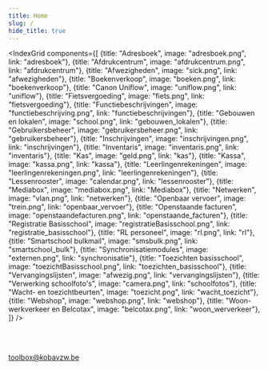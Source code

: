 ```yaml
---
title: Home
slug: /
hide_title: true
---
```


<IndexGrid components={[
    {title: "Adresboek", image: "adresboek.png", link: "adresboek"},
    {title: "Afdrukcentrum", image: "afdrukcentrum.png", link: "afdrukcentrum"},
    {title: "Afwezigheden", image: "sick.png", link: "afwezigheden"},
    {title: "Boekenverkoop", image: "boeken.png", link: "boekenverkoop"},
    {title: "Canon Uniflow", image: "uniflow.png", link: "uniflow"},
    {title: "Fietsvergoeding", image: "fiets.png", link: "fietsvergoeding"},
    {title: "Functiebeschrijvingen", image: "functiebeschrijving.png", link: "functiebeschrijvingen"},
    {title: "Gebouwen en lokalen", image: "school.png", link: "gebouwen_lokalen"},
    {title: "Gebruikersbeheer", image: "gebruikersbeheer.png", link: "gebruikersbeheer"},
    {title: "Inschrijvingen", image: "inschrijvingen.png", link: "inschrijvingen"},
    {title: "Inventaris", image: "inventaris.png", link: "inventaris"},
    {title: "Kas", image: "geld.png", link: "kas"},
    {title: "Kassa", image: "kassa.png", link: "kassa"},
    {title: "Leerlingenrekeningen", image: "leerlingenrekeningen.png", link: "leerlingenrekeningen"},
    {title: "Lessenrooster", image: "calendar.png", link: "lessenrooster"},
    {title: "Mediabox", image: "mediabox.png", link: "Mediabox"},
    {title: "Netwerken", image: "vlan.png", link: "netwerken"},
    {title: "Openbaar vervoer", image: "trein.png", link: "openbaar_vervoer"},
    {title: "Openstaande facturen", image: "openstaandefacturen.png", link: "openstaande_facturen"},
    {title: "Registratie Basisschool", image: "registratieBasisschool.png", link: "registratie_basisschool"},
    {title: "RL personeel", image: "rl.png", link: "rl"},
    {title: "Smartschool bulkmail", image: "smsbulk.png", link: "smartschool_bulk"},
    {title: "Synchronisatiemodules", image: "externen.png", link: "synchronisatie"},
    {title: "Toezichten basisschool", image: "toezichtBasisschool.png", link: "toezichten_basisschool"},
    {title: "Vervangingslijsten", image: "afwezig.png", link: "vervangingslijsten"},
    {title: "Verwerking schoolfoto's", image: "camera.png", link: "schoolfotos"},
    {title: "Wacht- en toezichtbeurten", image: "toezicht.png", link: "wacht_toezicht"},
    {title: "Webshop", image: "webshop.png", link: "webshop"},
    {title: "Woon-werkverkeer en Belcotax", image: "belcotax.png", link: "woon_werverkeer"},
]} />

<br /><br />

<p style={{textAlign:'center'}}>
    <LegacyAction img="mailEnveloppe.png" /> <a style={{color: "#1f2937"}} href="mailto:toolbox@kobavzw.be">toolbox@kobavzw.be</a>
</p>


